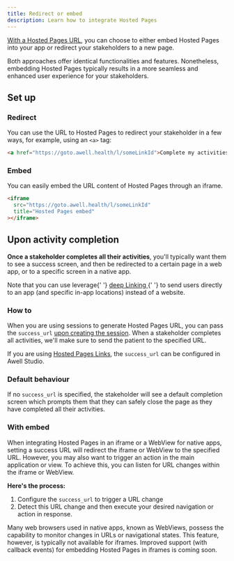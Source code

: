 ```yaml
---
title: Redirect or embed
description: Learn how to integrate Hosted Pages
---
```


[With a Hosted Pages URL](/awell-orchestration/docs/interact-with-care-flows/awell-hosted-pages/sessions-and-links), you can choose to either embed Hosted Pages into your app or redirect your stakeholders to a new page.

Both approaches offer identical functionalities and features. Nonetheless, embedding Hosted Pages typically results in a more seamless and enhanced user experience for your stakeholders.

## Set up

### Redirect

You can use the URL to Hosted Pages to redirect your stakeholder in a few ways, for example, using an `<a>` tag:

```html
<a href="https://goto.awell.health/l/someLinkId">Complete my activities</a>
```

### Embed

You can easily embed the URL content of Hosted Pages through an iframe.

```html
<iframe
  src="https://goto.awell.health/l/someLinkId"
  title="Hosted Pages embed"
></iframe>
```

## Upon activity completion

**Once a stakeholder completes all their activities**, you'll typically want them to see a success screen, and then be redirected to a certain page in a web app, or to a specific screen in a native app.

<Alert type="info" title="Deep linking">
  <p>
    Note that you can use leverage{' '}
    <a
      href="https://orchestration-stories.vercel.app/stories/hosted-pathway"
      title="deep linking"
    >
      deep Linking
    </a>{' '}
    to send users directly to an app (and specific in-app locations) instead of
    a website.
  </p>
</Alert>

### How to

When you are using sessions to generate Hosted Pages URL, you can pass the `success_url` [upon creating the session](/awell-orchestration/api-reference/mutations/start-hosted-pages-session). When a stakeholder completes all activities, we'll make sure to send the patient to the specified URL.

If you are using [Hosted Pages Links](https://help.awellhealth.com/en/articles/8205630-care-flow-design-when-using-hosted-pages), the `success_url` can be configured in Awell Studio.

### Default behaviour

If no `success_url` is specified, the stakeholder will see a default completion screen which prompts them that they can safely close the page as they have completed all their activities.

### With embed

When integrating Hosted Pages in an iframe or a WebView for native apps, setting a success URL will redirect the iframe or WebView to the specified URL. However, you may also want to trigger an action in the main application or view. To achieve this, you can listen for URL changes within the iframe or WebView.

**Here's the process:**

1. Configure the `success_url` to trigger a URL change
2. Detect this URL change and then execute your desired navigation or action in response.

<Alert title="Iframe vs. WebView">
  <p>
    Many web browsers used in native apps, known as WebViews, possess the
    capability to monitor changes in URLs or navigational states. This feature,
    however, is typically not available for iframes. Improved support (with
    callback events) for embedding Hosted Pages in iframes is coming soon.
  </p>
</Alert>
